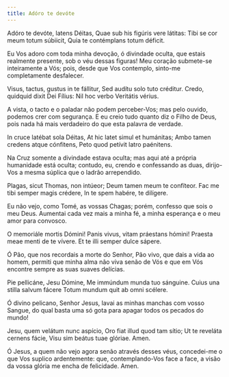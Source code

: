 ```yaml
---
title: Adóro te devóte
---
```


<div class="side-by-side not-content">

Adóro te devóte, latens Déitas, Quae sub his figúris vere látitas: Tibi se cor meum totum súbiicit, Quia te contémplans totum déficit.

Eu Vos adoro com toda minha devoção, ó divindade oculta, que estais realmente presente, sob o véu dessas figuras! Meu coração submete-se inteiramente a Vós; pois, desde que Vos contemplo, sinto-me completamente desfalecer.

Visus, tactus, gustus in te fállitur, Sed audítu solo tuto créditur. Credo, quidquid dixit Dei Fílius: Nil hoc verbo Veritátis vérius.

A vista, o tacto e o paladar não podem perceber-Vos; mas pelo ouvido, podemos crer com segurança. E eu creio tudo quanto diz o Filho de Deus, pois nada há mais verdadeiro do que esta palavra de verdade.

In cruce latébat sola Déitas, At hic latet simul et humánitas; Ambo tamen credens atque cónfitens, Peto quod petívit latro paénitens.

Na Cruz somente a divindade estava oculta; mas aqui até a própria humanidade está oculta; contudo, eu, crendo e confessando as duas, dirijo-Vos a mesma súplica que o ladrão arrependido.

Plagas, sicut Thomas, non intúeor; Deum tamen meum te confíteor. Fac me tibi semper magis crédere, In te spem habére, te dilígere.

Eu não vejo, como Tomé, as vossas Chagas; porém, confesso que sois o meu Deus. Aumentai cada vez mais a minha fé, a minha esperança e o meu amor para convosco.

O memoriále mortis Dómini! Panis vivus, vitam práestans hómini! Praesta meae menti de te vívere. Et te illi semper dulce sápere.

Ó Pão, que nos recordais a morte do Senhor, Pão vivo, que dais a vida ao homem, permiti que minha alma não viva senão de Vós e que em Vós encontre sempre as suas suaves delícias.

Pie pellicáne, Jesu Dómine, Me immúndum munda tuo sánguine. Cuius una stilla salvum fácere Totum mundum quit ab omni scélere.

Ó divino pelicano, Senhor Jesus, lavai as minhas manchas com vosso Sangue, do qual basta uma só gota para apagar todos os pecados do mundo!

Jesu, quem velátum nunc aspício, Oro fiat illud quod tam sítio; Ut te reveláta cernens fácie, Visu sim beátus tuae glóriae. Amen.

Ó Jesus, a quem não vejo agora senão através desses véus, concedei-me o que Vos suplico ardentemente: que, contemplando-Vos face a face, a visão da vossa glória me encha de felicidade. Amen.

</div>
